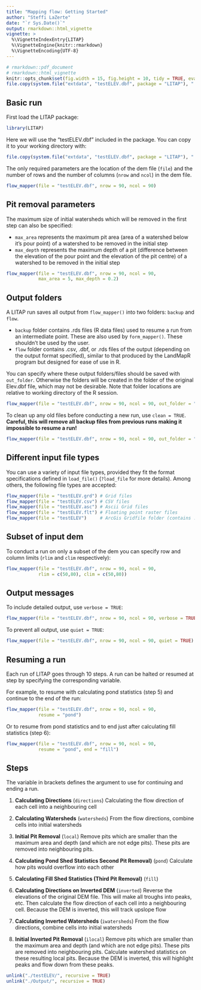 ```yaml
---
title: "Mapping flow: Getting Started"
author: "Steffi LaZerte"
date: "`r Sys.Date()`"
output: rmarkdown::html_vignette
vignette: >
  %\VignetteIndexEntry{LITAP}
  %\VignetteEngine{knitr::rmarkdown}
  %\VignetteEncoding{UTF-8}
---
```


```r
# rmarkdown::pdf_document
# rmarkdown::html_vignette
knitr::opts_chunk$set(fig.width = 15, fig.height = 10, tidy = TRUE, eval = TRUE)
file.copy(system.file("extdata", "testELEV.dbf", package = "LITAP"), ".")
```

<style>
.figure {
  max-width: 100%;
  margin: auto;
}
.table {
  width: auto;
  margin: auto;
}
</style>

## Basic run

First load the LITAP package:
  
```r
library(LITAP)
```


Here we will use the "testELEV.dbf" included in the package. You can copy it to your working directory with:

```r
file.copy(system.file("extdata", "testELEV.dbf", package = "LITAP"), ".")
```

The only required parameters are the location of the dem file (`file`) and the number of rows and the number of columns (`nrow` and `ncol`) in the dem file.

```r
flow_mapper(file = "testELEV.dbf", nrow = 90, ncol = 90)
```

## Pit removal parameters

The maximum size of initial watersheds which will be removed in the first step can also be specified:

- `max_area` represents the maximum pit area (area of a watershed below it's pour point) of a watershed to be removed in the initial step
- `max_depth` represents the maximum depth of a pit (difference between the elevation of the pour point and the elevation of the pit centre) of a watershed to be removed in the initial step

```r
flow_mapper(file = "testELEV.dbf", nrow = 90, ncol = 90, 
            max_area = 5, max_depth = 0.2)
```

## Output folders

A LITAP run saves all output from `flow_mapper()` into two folders: `backup` and `flow`.  

- `backup` folder contains .rds files (R data files) used to resume a run from an intermediate point. These are also used by `form_mapper()`. These shouldn't be used by the user.
- `flow` folder contains .csv, .dbf, or .rds files of the output (depending on the output format specified), similar to that produced by the LandMapR program but designed for ease of use in R.

You can specify where these output folders/files should be saved with `out_folder`. Otherwise the folders will be created in the folder of the original Elev.dbf file, which may not be desirable. Note that folder locations are relative to working directory of the R session.

```r
flow_mapper(file = "testELEV.dbf", nrow = 90, ncol = 90, out_folder = "./Output/")
```

To clean up any old files before conducting a new run, use `clean = TRUE`. __Careful, this will remove all backup files from previous runs making it impossible to resume a run!__

```r
flow_mapper(file = "testELEV.dbf", nrow = 90, ncol = 90, out_folder = "./Output/", clean = TRUE)
```

## Different input file types

You can use a variety of input file types, provided they fit the format specifications defined in `load_file()` (`?load_file` for more details). Among others, the following file types are accepted:

```r
flow_mapper(file = "testELEV.grd") # Grid files
flow_mapper(file = "testELEV.csv") # CSV files
flow_mapper(file = "testELEV.asc") # Ascii Grid files
flow_mapper(file = "testELEV.flt") # Floating point raster files
flow_mapper(file = "testELEV")     # ArcGis Gridfile folder (contains .hdr files)
```


## Subset of input dem

To conduct a run on only a subset of the dem you can specify row and column limits (`rlim` and `clim` respectively):

```r
flow_mapper(file = "testELEV.dbf", nrow = 90, ncol = 90, 
            rlim = c(50,80), clim = c(50,80))
```

## Output messages

To include detailed output, use `verbose = TRUE`:

```r
flow_mapper(file = "testELEV.dbf", nrow = 90, ncol = 90, verbose = TRUE)
```

To prevent all output, use `quiet = TRUE`:

```r
flow_mapper(file = "testELEV.dbf", nrow = 90, ncol = 90, quiet = TRUE)
```

## Resuming a run
Each run of LITAP goes through 10 steps. A run can be halted or resumed at step by specifying the corresponding variable.

For example, to resume with calculating pond statistics (step 5) and continue to the end of the run:

```r
flow_mapper(file = "testELEV.dbf", nrow = 90, ncol = 90, 
            resume = "pond")
```

Or to resume from pond statistics and to end just after calculating fill statistics (step 6):

```r
flow_mapper(file = "testELEV.dbf", nrow = 90, ncol = 90, 
            resume = "pond", end = "fill")
```

## Steps

The variable in brackets defines the argument to use for continuing and ending a run.

1. __Calculating Directions__ (`directions`)
Calculating the flow direction of each cell into a neighbouring cell 

2. __Calculating Watersheds__ (`watersheds`)
From the flow directions, combine cells into initial watersheds

3. __Initial Pit Removal__ (`local`)
Remove pits which are smaller than the maximum area and depth (and which are not edge pits). These pits are removed into neighbouring pits.

4. __Calculating Pond Shed Statistics Second Pit Removal)__ (`pond`)
Calculate how pits would overflow into each other

5. __Calculating Fill Shed Statistics (Third Pit Removal)__ (`fill`)

6. __Calculating Directions on Inverted DEM__ (`inverted`)
Reverse the elevations of the original DEM file. This will make all troughs into peaks, etc. Then calculate the flow direction of each cell into a neighbouring cell. Because the DEM is inverted, this will track upslope flow

7. __Calculating Inverted Watersheds__ (`iwatersheds`)
From the flow directions, combine cells into initial watersheds

8. __Initial Inverted Pit Removal__ (`ilocal`)
Remove pits which are smaller than the maximum area and depth (and which are not edge pits). These pits are removed into neighbouring pits. Calculate watershed statistics on these resulting local pits. Because the DEM is inverted, this will highlight peaks and flow down from these peaks.


```r
unlink("./testELEV/", recursive = TRUE)
unlink("./Output/", recursive = TRUE)
```



